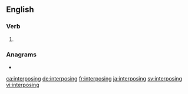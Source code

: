 ==English==

===Verb===
{{head|en|present participle}}

# {{present participle of|interpose|lang=en|nocat=1}}

===Anagrams===
* {{l|en|repointings}}

[[ca:interposing]]
[[de:interposing]]
[[fr:interposing]]
[[ja:interposing]]
[[sv:interposing]]
[[vi:interposing]]